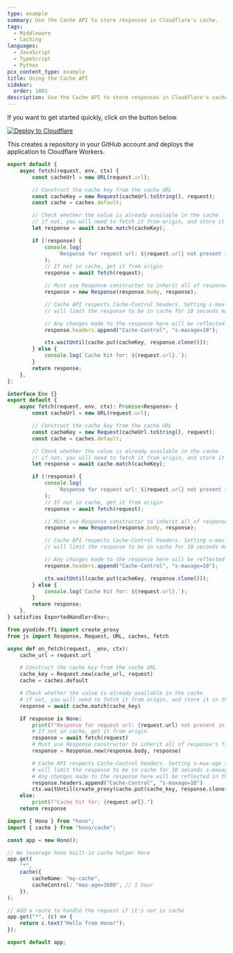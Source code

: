 ```yaml
---
type: example
summary: Use the Cache API to store responses in Cloudflare's cache.
tags:
  - Middleware
  - Caching
languages:
  - JavaScript
  - TypeScript
  - Python
pcx_content_type: example
title: Using the Cache API
sidebar:
  order: 1001
description: Use the Cache API to store responses in Cloudflare's cache.
---
```


If you want to get started quickly, click on the button below.

[![Deploy to Cloudflare](https://deploy.workers.cloudflare.com/button)](https://deploy.workers.cloudflare.com/?url=https://github.com/cloudflare/docs-examples/tree/main/workers/cache-api)

This creates a repository in your GitHub account and deploys the application to Cloudflare Workers.


<Tabs syncKey="workersExamples"> <TabItem label="JavaScript" icon="seti:javascript">

```js
export default {
	async fetch(request, env, ctx) {
		const cacheUrl = new URL(request.url);

		// Construct the cache key from the cache URL
		const cacheKey = new Request(cacheUrl.toString(), request);
		const cache = caches.default;

		// Check whether the value is already available in the cache
		// if not, you will need to fetch it from origin, and store it in the cache
		let response = await cache.match(cacheKey);

		if (!response) {
			console.log(
				`Response for request url: ${request.url} not present in cache. Fetching and caching request.`,
			);
			// If not in cache, get it from origin
			response = await fetch(request);

			// Must use Response constructor to inherit all of response's fields
			response = new Response(response.body, response);

			// Cache API respects Cache-Control headers. Setting s-max-age to 10
			// will limit the response to be in cache for 10 seconds max

			// Any changes made to the response here will be reflected in the cached value
			response.headers.append("Cache-Control", "s-maxage=10");

			ctx.waitUntil(cache.put(cacheKey, response.clone()));
		} else {
			console.log(`Cache hit for: ${request.url}.`);
		}
		return response;
	},
};
```

</TabItem> <TabItem label="TypeScript" icon="seti:typescript">

```ts
interface Env {}
export default {
	async fetch(request, env, ctx): Promise<Response> {
		const cacheUrl = new URL(request.url);

		// Construct the cache key from the cache URL
		const cacheKey = new Request(cacheUrl.toString(), request);
		const cache = caches.default;

		// Check whether the value is already available in the cache
		// if not, you will need to fetch it from origin, and store it in the cache
		let response = await cache.match(cacheKey);

		if (!response) {
			console.log(
				`Response for request url: ${request.url} not present in cache. Fetching and caching request.`,
			);
			// If not in cache, get it from origin
			response = await fetch(request);

			// Must use Response constructor to inherit all of response's fields
			response = new Response(response.body, response);

			// Cache API respects Cache-Control headers. Setting s-max-age to 10
			// will limit the response to be in cache for 10 seconds max

			// Any changes made to the response here will be reflected in the cached value
			response.headers.append("Cache-Control", "s-maxage=10");

			ctx.waitUntil(cache.put(cacheKey, response.clone()));
		} else {
			console.log(`Cache hit for: ${request.url}.`);
		}
		return response;
	},
} satisfies ExportedHandler<Env>;
```

</TabItem> <TabItem label="Python" icon="seti:python">

```py
from pyodide.ffi import create_proxy
from js import Response, Request, URL, caches, fetch

async def on_fetch(request, _env, ctx):
    cache_url = request.url

    # Construct the cache key from the cache URL
    cache_key = Request.new(cache_url, request)
    cache = caches.default

    # Check whether the value is already available in the cache
    # if not, you will need to fetch it from origin, and store it in the cache
    response = await cache.match(cache_key)

    if response is None:
        print(f"Response for request url: {request.url} not present in cache. Fetching and caching request.")
        # If not in cache, get it from origin
        response = await fetch(request)
        # Must use Response constructor to inherit all of response's fields
        response = Response.new(response.body, response)

        # Cache API respects Cache-Control headers. Setting s-max-age to 10
        # will limit the response to be in cache for 10 seconds s-maxage
        # Any changes made to the response here will be reflected in the cached value
        response.headers.append("Cache-Control", "s-maxage=10")
        ctx.waitUntil(create_proxy(cache.put(cache_key, response.clone())))
    else:
        print(f"Cache hit for: {request.url}.")
    return response
```

</TabItem> <TabItem label="Hono" icon="seti:typescript">

```ts
import { Hono } from "hono";
import { cache } from "hono/cache";

const app = new Hono();

// We leverage hono built-in cache helper here
app.get(
	"*",
	cache({
		cacheName: "my-cache",
		cacheControl: "max-age=3600", // 1 hour
	}),
);

// Add a route to handle the request if it's not in cache
app.get("*", (c) => {
	return c.text("Hello from Hono!");
});

export default app;
```

</TabItem> </Tabs>
